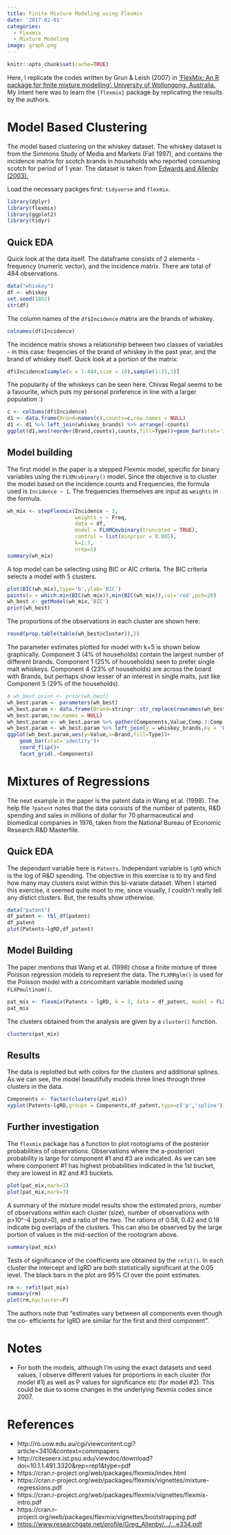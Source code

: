 ```yaml
---
title: Finite Mixture Modeling using Flexmix
date: '2017-02-01'
categories:
  - Flexmix
  - Mixture Modeling
image: graph.png
---
```


```r
knitr::opts_chunk$set(cache=TRUE)
```

Here, I replicate the codes written by Grun & Leish (2007) in ['FlexMix: An R package for finite mixture modelling', University of Wollongong, Australia.](http://ro.uow.edu.au/cgi/viewcontent.cgi?article=3410&context=commpapers) My intent here was to learn the `{flexmix}` package by replicating the results by the authors.

# Model Based Clustering

The model based clustering on the whiskey dataset. The whiskey dataset is from the Simmons Study of Media and Markets (Fall 1997), and contains the incidence matrix for scotch brands in households who reported consuming scotch for period of 1 year. The dataset is taken from [Edwards and Allenby (2003).](https://www.researchgate.net/profile/Greg_Allenby/publication/247837327_Multivariate_Analysis_of_Multiple_Response_Data/links/547480910cf2778985abe334.pdf)

Load the necessary packges first: `tidyverse` and `flexmix`.
```r
library(dplyr)
library(flexmix)
library(ggplot2)
library(tidyr)
```

## Quick EDA
Quick look at the data itself. The dataframe consists of 2 elements - frequency (numeric vector), and the incidence matrix. There are total of 484 observations.

```r
data("whiskey")
df <- whiskey
set.seed(1802)
str(df)
```

The column names of the `df$Incidence` matrix are the brands of whiskey.
```r
colnames(df$Incidence)
```

The incidence matrix shows a relationship between two classes of variables - in this case: freqencies of the brand of whiskey in the past year, and the brand of whiskey itself. Quick look at a portion of the matrix:
```r
df$Incidence[sample(x = 1:484,size = 10),sample(1:21,3)]
```

The popularity of the whiskeys can be seen here. Chivas Regal seems to be a favourite, which puts my personal preference in line with a larger population :)

```r
c <- colSums(df$Incidence)
d1 <- data.frame(Brand=names(c),counts=c,row.names = NULL)
d1 <- d1 %>% left_join(whiskey_brands) %>% arrange(-counts)
ggplot(d1,aes(reorder(Brand,counts),counts,fill=Type))+geom_bar(stat='identity')+coord_flip()+labs(y='Counts',x='Whiskey Brand')
```

## Model building

The first model in the paper is a stepped Flexmix model, specific for binary variables using the `FLXMcvbinary()` model. Since the objective is to cluster the model based on the Incidence counts and Frequencies, the formula used is `Incidence ~ 1`. The frequencies themselves are input as `weights` in the formula.

```r
wh_mix <- stepFlexmix(Incidence ~ 1,
                      weights = ~ Freq, 
                      data = df,
                      model = FLXMCmvbinary(truncated = TRUE),
                      control = list(minprior = 0.005),
                      k=1:7,
                      nrep=5)
summary(wh_mix)
```

A top model can be selecting using BIC or AIC criteria. The BIC criteria selects a model with 5 clusters.
```r
plot(BIC(wh_mix),type='b',ylab='BIC')
points(x = which.min(BIC(wh_mix)),min(BIC(wh_mix)),col='red',pch=20)
wh_best <- getModel(wh_mix,'BIC')
print(wh_best)
```

The proportions of the observations in each cluster are shown here:
```r
round(prop.table(table(wh_best@cluster)),2)
```

The parameter estimates plotted for model with k=5 is shown below graphically. Component 3 (4% of households) contain the largest number of different brands. Component 1 (25% of households) seen to prefer single malt whiskeys. Component 4 (23% of households) are across the board with Brands, but perhaps show lesser of an interest in single malts, just like Component 5 (29% of the households). 

```r
# wh_best.prior <- prior(wh_best)
wh_best.param <- parameters(wh_best)
wh_best.param <- data.frame(Brand=stringr::str_replace(rownames(wh_best.param),pattern = 'center.',replacement = ''),
wh_best.param,row.names = NULL) 
wh_best.param <- wh_best.param %>% gather(Components,Value,Comp.1:Comp.5)
wh_best.param <- wh_best.param %>% left_join(y = whiskey_brands,by = 'Brand')
ggplot(wh_best.param,aes(y=Value,x=Brand,fill=Type))+
    geom_bar(stat='identity')+
    coord_flip()+
    facet_grid(.~Components)
```

# Mixtures of Regressions

The next example in the paper is the patent data in Wang et al. (1998). The help file `?patent` notes that the data consists of the number of patents, R&D spending and sales in millions of dollar for 70 pharmaceutical and biomedical companies in 1976, taken from the National Bureau of Economic Research R&D Masterfile. 

## Quick EDA

The dependant variable here is `Patents`. Independant variable is `lgRD` which is the log of R&D spending. The objective in this exercise is to try and find how many may clusters exist within this bi-variate dataset. When I started this exercise, it seemed quite moot to me, since visually, I couldn't really tell any distict clusters. But, the results show otherwise.

```r
data("patent")
df_patent <- tbl_df(patent)
df_patent
plot(Patents~lgRD,df_patent)
```

## Model Building

The paper mentions that Wang et al. (1998) chose a finite mixture of three Poisson regression models to represent the data. The `FLXMRglm()` is used for the Poisson model with a concomitant variable modeled using `FLXPmultinom()`.

```r
pat_mix <- flexmix(Patents ~ lgRD, k = 3, data = df_patent, model = FLXMRglm(family = "poisson"), concomitant = FLXPmultinom(~RDS))
pat_mix
```

The clusters obtained from the analysis are given by a `cluster()` function.

```r
clusters(pat_mix)
```

## Results

The data is replotted but with colors for the clusters and additional splines. As we can see, the model beautifully models three lines through three clusters in the data.

```r
Components <- factor(clusters(pat_mix))
xyplot(Patents~lgRD,groups = Components,df_patent,type=c('p','spline'))
```

## Further investigation

The `flexmix` package has a function to plot rootograms of the posterior probabilities of observations. Observations where the a-posteriori probability is large for component #1 and #3 are indicated. As we can see where component #1 has highest probabilities indicated in the 1st bucket, they are lowest in #2 and #3 buckets.

```r
plot(pat_mix,mark=1)
plot(pat_mix,mark=3)
```

A summary of the mixture model results show the estimated priors, number of observations within each cluster (size), number of observations with p>10^-4 (post>0), and a ratio of the two. The rations of 0.58, 0.42 and 0.18 indicate big overlaps of the clusters. This can also be observed by the large portion of values in the mid-section of the rootogram above. 

```r
summary(pat_mix)
```

Tests of significance of the coefficients are obtained by the `refit()`. In each cluster the intercept and lgRD are both statistically significant at the 0.05 level. The black bars in the plot are 95% CI over the point estimates.

```r
rm <- refit(pat_mix)
summary(rm)
plot(rm,bycluster=F)
```

The authors note that "estimates vary between all components even though the co- efficients for lgRD are similar for the first and third component".

# Notes

* For both the models, although I'm using the exact datasets and seed values, I observe different values for proportions in each cluster (for model #1) as well as P values for significance etc (for model #2). This could be due to some changes in the underlying flexmix codes since 2007.

# References

* http://ro.uow.edu.au/cgi/viewcontent.cgi?article=3410&context=commpapers
* http://citeseerx.ist.psu.edu/viewdoc/download?doi=10.1.1.491.3320&rep=rep1&type=pdf
* https://cran.r-project.org/web/packages/flexmix/index.html
* https://cran.r-project.org/web/packages/flexmix/vignettes/mixture-regressions.pdf
* https://cran.r-project.org/web/packages/flexmix/vignettes/flexmix-intro.pdf
* https://cran.r-project.org/web/packages/flexmix/vignettes/bootstrapping.pdf
* [https://www.researchgate.net/profile/Greg_Allenby/.../...e334.pdf](https://www.researchgate.net/profile/Greg_Allenby/publication/247837327_Multivariate_Analysis_of_Multiple_Response_Data/links/547480910cf2778985abe334.pdf)

